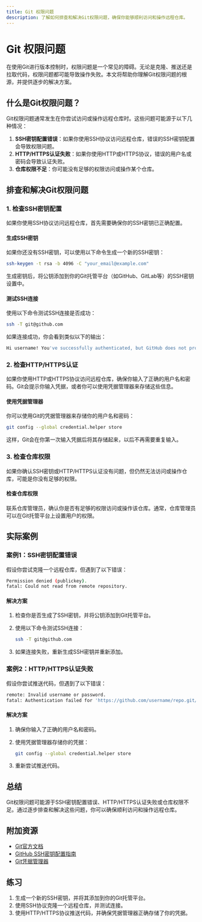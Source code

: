 ```yaml
---
title: Git 权限问题
description: 了解如何排查和解决Git权限问题，确保你能够顺利访问和操作远程仓库。
---
```


# Git 权限问题

在使用Git进行版本控制时，权限问题是一个常见的障碍。无论是克隆、推送还是拉取代码，权限问题都可能导致操作失败。本文将帮助你理解Git权限问题的根源，并提供逐步的解决方案。

## 什么是Git权限问题？

Git权限问题通常发生在你尝试访问或操作远程仓库时。这些问题可能源于以下几种情况：

1. **SSH密钥配置错误**：如果你使用SSH协议访问远程仓库，错误的SSH密钥配置会导致权限问题。
2. **HTTP/HTTPS认证失败**：如果你使用HTTP或HTTPS协议，错误的用户名或密码会导致认证失败。
3. **仓库权限不足**：你可能没有足够的权限访问或操作某个仓库。

## 排查和解决Git权限问题

### 1. 检查SSH密钥配置

如果你使用SSH协议访问远程仓库，首先需要确保你的SSH密钥已正确配置。

#### 生成SSH密钥

如果你还没有SSH密钥，可以使用以下命令生成一个新的SSH密钥：

```bash
ssh-keygen -t rsa -b 4096 -C "your_email@example.com"
```

生成密钥后，将公钥添加到你的Git托管平台（如GitHub、GitLab等）的SSH密钥设置中。

#### 测试SSH连接

使用以下命令测试SSH连接是否成功：

```bash
ssh -T git@github.com
```

如果连接成功，你会看到类似以下的输出：

```bash
Hi username! You've successfully authenticated, but GitHub does not provide shell access.
```

### 2. 检查HTTP/HTTPS认证

如果你使用HTTP或HTTPS协议访问远程仓库，确保你输入了正确的用户名和密码。Git会提示你输入凭据，或者你可以使用凭据管理器来存储这些信息。

#### 使用凭据管理器

你可以使用Git的凭据管理器来存储你的用户名和密码：

```bash
git config --global credential.helper store
```

这样，Git会在你第一次输入凭据后将其存储起来，以后不再需要重复输入。

### 3. 检查仓库权限

如果你确认SSH密钥或HTTP/HTTPS认证没有问题，但仍然无法访问或操作仓库，可能是你没有足够的权限。

#### 检查仓库权限

联系仓库管理员，确认你是否有足够的权限访问或操作该仓库。通常，仓库管理员可以在Git托管平台上设置用户的权限。

## 实际案例

### 案例1：SSH密钥配置错误

假设你尝试克隆一个远程仓库，但遇到了以下错误：

```bash
Permission denied (publickey).
fatal: Could not read from remote repository.
```

#### 解决方案

1. 检查你是否生成了SSH密钥，并将公钥添加到Git托管平台。
2. 使用以下命令测试SSH连接：

   ```bash
   ssh -T git@github.com
   ```

3. 如果连接失败，重新生成SSH密钥并重新添加。

### 案例2：HTTP/HTTPS认证失败

假设你尝试推送代码，但遇到了以下错误：

```bash
remote: Invalid username or password.
fatal: Authentication failed for 'https://github.com/username/repo.git/'
```

#### 解决方案

1. 确保你输入了正确的用户名和密码。
2. 使用凭据管理器存储你的凭据：

   ```bash
   git config --global credential.helper store
   ```

3. 重新尝试推送代码。

## 总结

Git权限问题可能源于SSH密钥配置错误、HTTP/HTTPS认证失败或仓库权限不足。通过逐步排查和解决这些问题，你可以确保顺利访问和操作远程仓库。

## 附加资源

- [Git官方文档](https://git-scm.com/doc)
- [GitHub SSH密钥配置指南](https://docs.github.com/en/authentication/connecting-to-github-with-ssh)
- [Git凭据管理器](https://git-scm.com/book/en/v2/Git-Tools-Credential-Storage)

## 练习

1. 生成一个新的SSH密钥，并将其添加到你的Git托管平台。
2. 使用SSH协议克隆一个远程仓库，并测试连接。
3. 使用HTTP/HTTPS协议推送代码，并确保凭据管理器正确存储了你的凭据。
